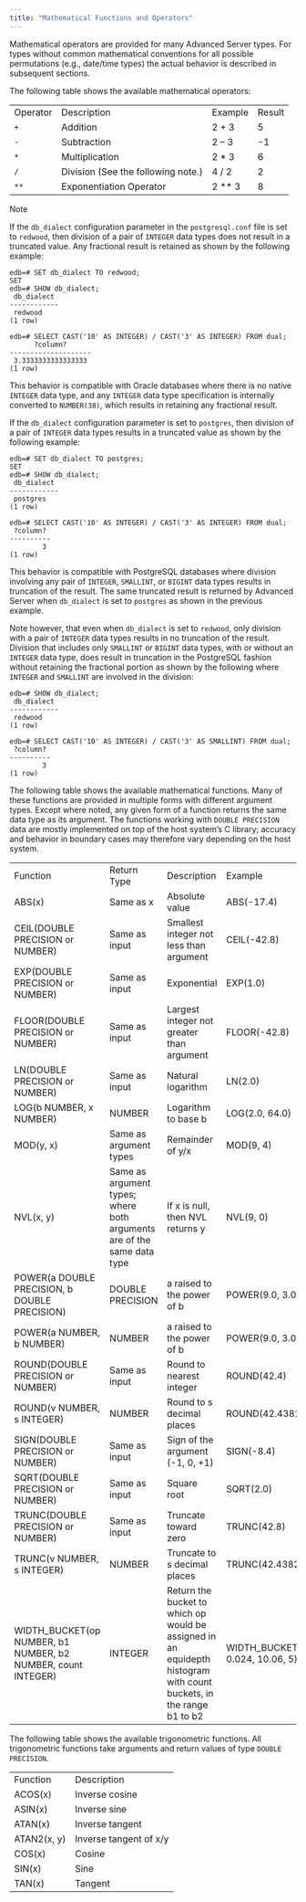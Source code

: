 ```yaml
---
title: "Mathematical Functions and Operators"
---
```


<div id="mathematical_functions_and_operators" class="registered_link"></div>


Mathematical operators are provided for many Advanced Server types. For types without common mathematical conventions for all possible permutations (e.g., date/time types) the actual behavior is described in subsequent sections.

The following table shows the available mathematical operators:

|          |                                    |          |        |
| -------- | ---------------------------------- | -------- | ------ |
| Operator | Description                        | Example  | Result |
| `+`      | Addition                           | 2 + 3    | 5      |
| `-`      | Subtraction                        | 2 – 3    | \-1    |
| `*`      | Multiplication                     | 2 * 3   | 6      |
| `/`      | Division (See the following note.) | 4 / 2    | 2      |
| `**`     | Exponentiation Operator            | 2 ** 3 | 8      |

<div class="note">

<div class="title">

Note

</div>

If the `db_dialect` configuration parameter in the `postgresql.conf` file is set to `redwood`, then division of a pair of `INTEGER` data types does not result in a truncated value. Any fractional result is retained as shown by the following example:

</div>

``` text
edb=# SET db_dialect TO redwood;
SET
edb=# SHOW db_dialect;
 db_dialect
------------
 redwood
(1 row)

edb=# SELECT CAST('10' AS INTEGER) / CAST('3' AS INTEGER) FROM dual;
      ?column?
--------------------
 3.3333333333333333
(1 row)
```

This behavior is compatible with Oracle databases where there is no native `INTEGER` data type, and any `INTEGER` data type specification is internally converted to `NUMBER(38)`, which results in retaining any fractional result.

If the `db_dialect` configuration parameter is set to `postgres`, then division of a pair of `INTEGER` data types results in a truncated value as shown by the following example:

``` text
edb=# SET db_dialect TO postgres;
SET
edb=# SHOW db_dialect;
 db_dialect
------------
 postgres
(1 row)

edb=# SELECT CAST('10' AS INTEGER) / CAST('3' AS INTEGER) FROM dual;
 ?column?
----------
        3
(1 row)
```

This behavior is compatible with PostgreSQL databases where division involving any pair of `INTEGER`, `SMALLINT`, or `BIGINT` data types results in truncation of the result. The same truncated result is returned by Advanced Server when `db_dialect` is set to `postgres` as shown in the previous example.

Note however, that even when `db_dialect` is set to `redwood`, only division with a pair of `INTEGER` data types results in no truncation of the result. Division that includes only `SMALLINT` or `BIGINT` data types, with or without an `INTEGER` data type, does result in truncation in the PostgreSQL fashion without retaining the fractional portion as shown by the following where `INTEGER` and `SMALLINT` are involved in the division:

``` text
edb=# SHOW db_dialect;
 db_dialect
------------
 redwood
(1 row)

edb=# SELECT CAST('10' AS INTEGER) / CAST('3' AS SMALLINT) FROM dual;
 ?column?
----------
        3
(1 row)
```

The following table shows the available mathematical functions. Many of these functions are provided in multiple forms with different argument types. Except where noted, any given form of a function returns the same data type as its argument. The functions working with `DOUBLE PRECISION` data are mostly implemented on top of the host system’s C library; accuracy and behavior in boundary cases may therefore vary depending on the host system.

|                                                               |                                                                        |                                                                                                                     |                                      |                      |
| ------------------------------------------------------------- | ---------------------------------------------------------------------- | ------------------------------------------------------------------------------------------------------------------- | ------------------------------------ | -------------------- |
| Function                                                      | Return Type                                                            | Description                                                                                                         | Example                              | Result               |
| ABS(x)                                                        | Same as x                                                              | Absolute value                                                                                                      | ABS(-17.4)                           | 17.4                 |
| CEIL(DOUBLE PRECISION or NUMBER)                              | Same as input                                                          | Smallest integer not less than argument                                                                             | CEIL(-42.8)                          | \-42                 |
| EXP(DOUBLE PRECISION or NUMBER)                               | Same as input                                                          | Exponential                                                                                                         | EXP(1.0)                             | 2.7182818284590452   |
| FLOOR(DOUBLE PRECISION or NUMBER)                             | Same as input                                                          | Largest integer not greater than argument                                                                           | FLOOR(-42.8)                         | 43                   |
| LN(DOUBLE PRECISION or NUMBER)                                | Same as input                                                          | Natural logarithm                                                                                                   | LN(2.0)                              | 0.6931471805599453   |
| LOG(b NUMBER, x NUMBER)                                       | NUMBER                                                                 | Logarithm to base b                                                                                                 | LOG(2.0, 64.0)                       | 6.0000000000000000   |
| MOD(y, x)                                                     | Same as argument types                                                 | Remainder of y/x                                                                                                    | MOD(9, 4)                            | 1                    |
| NVL(x, y)                                                     | Same as argument types; where both arguments are of the same data type | If x is null, then NVL returns y                                                                                    | NVL(9, 0)                            | 9                    |
| POWER(a DOUBLE PRECISION, b DOUBLE PRECISION)                 | DOUBLE PRECISION                                                       | a raised to the power of b                                                                                          | POWER(9.0, 3.0)                      | 729.0000000000000000 |
| POWER(a NUMBER, b NUMBER)                                     | NUMBER                                                                 | a raised to the power of b                                                                                          | POWER(9.0, 3.0)                      | 729.0000000000000000 |
| ROUND(DOUBLE PRECISION or NUMBER)                             | Same as input                                                          | Round to nearest integer                                                                                            | ROUND(42.4)                          | 42                   |
| ROUND(v NUMBER, s INTEGER)                                    | NUMBER                                                                 | Round to s decimal places                                                                                           | ROUND(42.4382, 2)                    | 42.44                |
| SIGN(DOUBLE PRECISION or NUMBER)                              | Same as input                                                          | Sign of the argument (-1, 0, +1)                                                                                    | SIGN(-8.4)                           | \-1                  |
| SQRT(DOUBLE PRECISION or NUMBER)                              | Same as input                                                          | Square root                                                                                                         | SQRT(2.0)                            | 1.414213562373095    |
| TRUNC(DOUBLE PRECISION or NUMBER)                             | Same as input                                                          | Truncate toward zero                                                                                                | TRUNC(42.8)                          | 42                   |
| TRUNC(v NUMBER, s INTEGER)                                    | NUMBER                                                                 | Truncate to s decimal places                                                                                        | TRUNC(42.4382, 2)                    | 42.43                |
| WIDTH_BUCKET(op NUMBER, b1 NUMBER, b2 NUMBER, count INTEGER) | INTEGER                                                                | Return the bucket to which op would be assigned in an equidepth histogram with count buckets, in the range b1 to b2 | WIDTH_BUCKET(5.35, 0.024, 10.06, 5) | 3                    |

The following table shows the available trigonometric functions. All trigonometric functions take arguments and return values of type `DOUBLE PRECISION`.

|             |                        |
| ----------- | ---------------------- |
| Function    | Description            |
| ACOS(x)     | Inverse cosine         |
| ASIN(x)     | Inverse sine           |
| ATAN(x)     | Inverse tangent        |
| ATAN2(x, y) | Inverse tangent of x/y |
| COS(x)      | Cosine                 |
| SIN(x)      | Sine                   |
| TAN(x)      | Tangent                |
